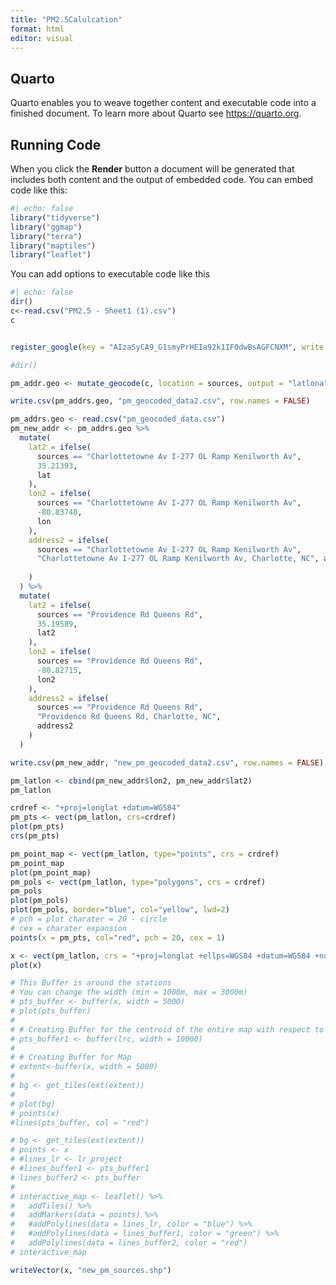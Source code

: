 ```yaml
---
title: "PM2.5Calulcation"
format: html
editor: visual
---
```


## Quarto

Quarto enables you to weave together content and executable code into a finished document. To learn more about Quarto see <https://quarto.org>.

## Running Code

When you click the **Render** button a document will be generated that includes both content and the output of embedded code. You can embed code like this:

```r
#| echo: false
library("tidyverse")
library("ggmap")
library("terra")
library("maptiles")
library("leaflet")
```

You can add options to executable code like this

```r
#| echo: false
dir()
c<-read.csv("PM2.5 - Sheet1 (1).csv")
c


register_google(key = "AIzaSyCA9_G1smyPrHEIa92k1IF0dwBsAGFCNXM", write = TRUE)

#dir()

pm_addr.geo <- mutate_geocode(c, location = sources, output = "latlona")
```

```r
write.csv(pm_addrs.geo, "pm_geocoded_data2.csv", row.names = FALSE)
```

```r
pm_addrs.geo <- read.csv("pm_geocoded_data.csv")
pm_new_addr <- pm_addrs.geo %>% 
  mutate(
    lat2 = ifelse(
      sources == "Charlottetowne Av I-277 OL Ramp Kenilworth Av", 
      35.21393, 
      lat
    ), 
    lon2 = ifelse(
      sources == "Charlottetowne Av I-277 OL Ramp Kenilworth Av", 
      -80.83748, 
      lon
    ),
    address2 = ifelse(
      sources == "Charlottetowne Av I-277 OL Ramp Kenilworth Av", 
      "Charlottetowne Av I-277 OL Ramp Kenilworth Av, Charlotte, NC", address
      
    )
  ) %>% 
  mutate(
    lat2 = ifelse(
      sources == "Providence Rd Queens Rd", 
      35.19589, 
      lat2
    ), 
    lon2 = ifelse(
      sources == "Providence Rd Queens Rd", 
      -80.82715, 
      lon2
    ),
    address2 = ifelse(
      sources == "Providence Rd Queens Rd", 
      "Providence Rd Queens Rd, Charlotte, NC",
      address2
    )
  )
```

```r
write.csv(pm_new_addr, "new_pm_geocoded_data2.csv", row.names = FALSE)
```

```r
pm_latlon <- cbind(pm_new_addr$lon2, pm_new_addr$lat2)
pm_latlon
```

```r
crdref <- "+proj=longlat +datum=WGS84"
pm_pts <- vect(pm_latlon, crs=crdref)
plot(pm_pts)
crs(pm_pts)
```

```r
pm_point_map <- vect(pm_latlon, type="points", crs = crdref)
pm_point_map
plot(pm_point_map)
pm_pols <- vect(pm_latlon, type="polygons", crs = crdref)
pm_pols
plot(pm_pols)
plot(pm_pols, border="blue", col="yellow", lwd=2)
# pch = plot charater = 20 - circle 
# cex = charater expansion
points(x = pm_pts, col="red", pch = 20, cex = 1)
```

```r
x <- vect(pm_latlon, crs = "+proj=longlat +ellps=WGS84 +datum=WGS84 +no_defs")
plot(x)

# This Buffer is around the stations
# You can change the width (min = 1000m, max = 3000m)
# pts_buffer <- buffer(x, width = 5000)
# plot(pts_buffer)
# 
# # Creating Buffer for the centroid of the entire map with respect to the polygon
# pts_buffer1 <- buffer(lrc, width = 10000)
# 
# # Creating Buffer for Map
# extent<-buffer(x, width = 5000)
# 
# bg <- get_tiles(ext(extent))
# 
# plot(bg)
# points(x)
#lines(pts_buffer, col = "red")
```

```r
# bg <- get_tiles(ext(extent))
# points <- x
# #lines_lr <- lr_project
# #lines_buffer1 <- pts_buffer1
# lines_buffer2 <- pts_buffer
# 
# interactive_map <- leaflet() %>%
#   addTiles() %>%
#   addMarkers(data = points) %>%
#   #addPolylines(data = lines_lr, color = "blue") %>%
#   #addPolylines(data = lines_buffer1, color = "green") %>%
#   addPolylines(data = lines_buffer2, color = "red")
# interactive_map
```

```r
writeVector(x, "new_pm_sources.shp")
```
